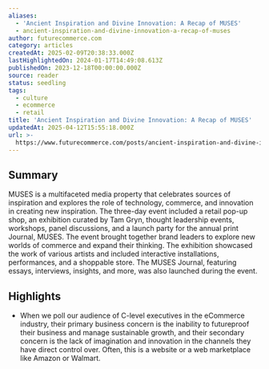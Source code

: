```yaml
---
aliases:
  - 'Ancient Inspiration and Divine Innovation: A Recap of MUSES'
  - ancient-inspiration-and-divine-innovation-a-recap-of-muses
author: futurecommerce.com
category: articles
createdAt: 2025-02-09T20:38:33.000Z
lastHighlightedOn: 2024-01-17T14:49:08.613Z
publishedOn: 2023-12-18T00:00:00.000Z
source: reader
status: seedling
tags:
  - culture
  - ecommerce
  - retail
title: 'Ancient Inspiration and Divine Innovation: A Recap of MUSES'
updatedAt: 2025-04-12T15:55:18.000Z
url: >-
  https://www.futurecommerce.com/posts/ancient-inspiration-and-divine-innovation-a-recap-of-muses
---
```

## Summary

MUSES is a multifaceted media property that celebrates sources of inspiration and explores the role of technology, commerce, and innovation in creating new inspiration. The three-day event included a retail pop-up shop, an exhibition curated by Tam Gryn, thought leadership events, workshops, panel discussions, and a launch party for the annual print Journal, MUSES. The event brought together brand leaders to explore new worlds of commerce and expand their thinking. The exhibition showcased the work of various artists and included interactive installations, performances, and a shoppable store. The MUSES Journal, featuring essays, interviews, insights, and more, was also launched during the event.

## Highlights

- When we poll our audience of C-level executives in the eCommerce industry, their primary business concern is the inability to futureproof their business and manage sustainable growth, and their secondary concern is the lack of imagination and innovation in the channels they have direct control over. Often, this is a website or a web marketplace like Amazon or Walmart.
